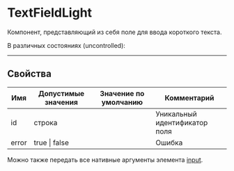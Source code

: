 
# TextFieldLight

Компонент, представляющий из себя поле для ввода короткого текста.

<TextFieldLight placeholder="Hello world" id="helloField" placeholder="World" label="Hello" />

В различных состояниях (uncontrolled):

<div
  css={css`
    grid-column: 1 / span 12;
    display: grid;
    grid-gap: 1rem;
    grid-template-columns: repeat(5, 20%);
  `}
>
  <div>
    <UncontrolledTextFieldLight
      label="Empty Field"
      value=""
      placeholder="Empty"
    />
  </div>
  <div>
    <UncontrolledTextFieldLight
      label="Filled Field"
      value="Filled"
    />
  </div>
  <div>
    <UncontrolledTextFieldLight
      label="Error Field"
      error={true}
      value="Has Error"
    />
  </div>
  <div>
    <UncontrolledTextFieldLight
      label="Focused Field"
      focused={true}
      value="Focused"
    />
  </div>
  <div>
    <UncontrolledTextFieldLight
      label="Hovered Field"
      hovered={true}
      value="Hovered"
    />
  </div>
</div>

---

## Свойства

| Имя   | Допустимые значения | Значение по умолчанию | Комментарий                   |
| ----- | ------------------- | --------------------- | ----------------------------- |
| id    | строка              |                       | Уникальный идентификатор поля |
| error | true \| false       |                       | Ошибка                        |

Можно также передать все нативные аргументы элемента [input](http://htmlbook.ru/html/input).
